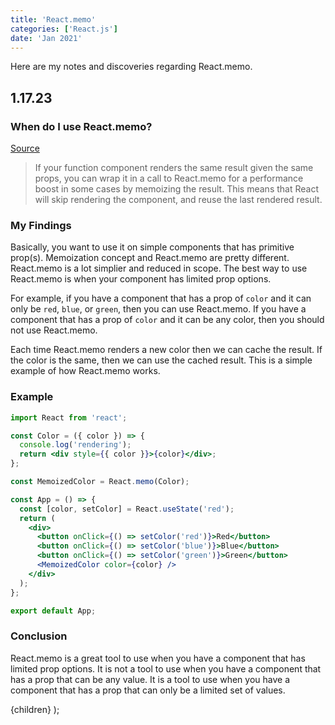 ```yaml
---
title: 'React.memo'
categories: ['React.js']
date: 'Jan 2021'
---
```


Here are my notes and discoveries regarding React.memo.

## 1.17.23

### When do I use React.memo?

[Source](https://reactjs.org/docs/react-api.html#reactmemo)

> If your function component renders the same result given the same props, you can wrap it in a call to React.memo for a performance boost in some cases by memoizing the result. This means that React will skip rendering the component, and reuse the last rendered result.

### My Findings

Basically, you want to use it on simple components that has primitive prop(s). Memoization concept and React.memo are pretty different. React.memo is a lot simplier and reduced in scope. The best way to use React.memo is when your component has limited prop options.

For example, if you have a component that has a prop of `color` and it can only be `red`, `blue`, or `green`, then you can use React.memo. If you have a component that has a prop of `color` and it can be any color, then you should not use React.memo.

Each time React.memo renders a new color then we can cache the result. If the color is the same, then we can use the cached result. This is a simple example of how React.memo works.

### Example

```jsx
import React from 'react';

const Color = ({ color }) => {
  console.log('rendering');
  return <div style={{ color }}>{color}</div>;
};

const MemoizedColor = React.memo(Color);

const App = () => {
  const [color, setColor] = React.useState('red');
  return (
    <div>
      <button onClick={() => setColor('red')}>Red</button>
      <button onClick={() => setColor('blue')}>Blue</button>
      <button onClick={() => setColor('green')}>Green</button>
      <MemoizedColor color={color} />
    </div>
  );
};

export default App;
```

### Conclusion

React.memo is a great tool to use when you have a component that has limited prop options. It is not a tool to use when you have a component that has a prop that can be any value. It is a tool to use when you have a component that has a prop that can only be a limited set of values.

  <BlogLayout meta={meta}>{children}</BlogLayout>
);
